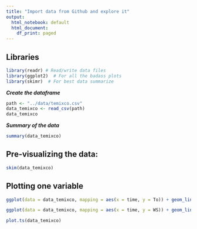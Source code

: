 ```yaml
---
title: "Import data from Github and explore it"
output:
  html_notebook: default
  html_document:
    df_print: paged
---
```


## Libraries
```r
library(readr) # Read/write data files
library(ggplot2)  # For all the badass plots
library(skimr)  # For best data summarize
```


***Create the dataframe***
```r
path <- "../data/temixco.csv"
data_temixco <- read_csv(path)
data_temixco
```


***Summary of the data***
```r
summary(data_temixco)
```

## Pre-visualizing the data:
```r
skim(data_temixco)
```


## Plotting one variable
```r
ggplot(data = data_temixco, mapping = aes(x = time, y = To)) + geom_line()
```

```r
ggplot(data = data_temixco, mapping = aes(x = time, y = WS)) + geom_line()
```


```r
plot.ts(data_temixco)
```
















